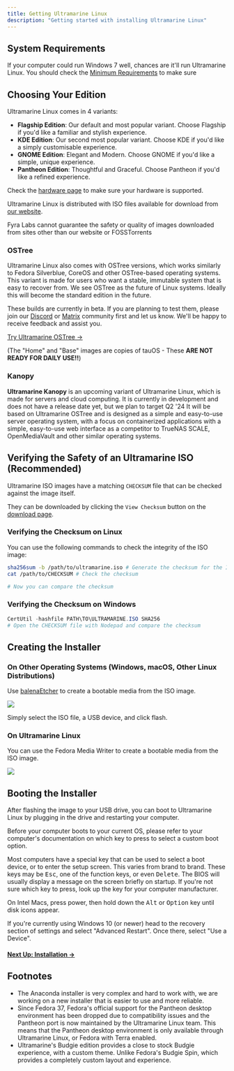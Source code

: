 ---
title: Getting Ultramarine Linux
description: "Getting started with installing Ultramarine Linux"
---


## System Requirements

If your computer could run Windows 7 well, chances are it'll run Ultramarine Linux. You should check the [Minimum Requirements](hardware) to make sure

## Choosing Your Edition

Ultramarine Linux comes in 4 variants:

- **Flagship Edition**: Our default and most popular variant. Choose Flagship if you'd like a familiar and stylish experience.
- **KDE Edition**: Our second most popular variant. Choose KDE if you'd like a simply customisable experience.
- **GNOME Edition**: Elegant and Modern. Choose GNOME if you'd like a simple, unique experience.
- **Pantheon Edition**: Thoughtful and Graceful. Choose Pantheon if you'd like a refined experience.

Check the [hardware page](hardware) to make sure your hardware is supported.

Ultramarine Linux is distributed with ISO files available for download from [our website](https://ultramarine-linux.org).

<Alert type="warning">
  Fyra Labs cannot guarantee the safety or quality of images downloaded from
  sites other than our website or FOSSTorrents
</Alert>

### OSTree
Ultramarine Linux also comes with OSTree versions, which works similarly to Fedora Silverblue, CoreOS and other OSTree-based operating systems. This variant is made for users who want a stable, immutable system that is easy to recover from.
We see OSTree as the future of Linux systems. Ideally this will become the standard edition in the future.

These builds are currently in beta. If you are planning to test them, please join our [Discord](https://discord.gg/5fdPuxTg5Q) or [Matrix](https://matrix.to/#/#hub:fyralabs.com) community first and let us know. We'll be happy to receive feedback and assist you.

[Try Ultramarine OSTree ->](https://nightly.link/Ultramarine-Linux/ostree-config/workflows/ci-isos.yaml/main?preview)

(The "Home" and "Base" images are copies of tauOS - These **ARE NOT READY FOR DAILY USE!!**)

### Kanopy
**Ultramarine Kanopy** is an upcoming variant of Ultramarine Linux, which is made for servers and cloud computing. It is currently in development and does not have a release date yet, but we plan to target Q2 '24
It will be based on Ultramarine OSTree and is designed as a simple and easy-to-use server operating system, with a focus on containerized applications with a simple, easy-to-use web interface as a competitor to TrueNAS SCALE, OpenMediaVault and other similar operating systems.

## Verifying the Safety of an Ultramarine ISO (Recommended)

Ultramarine ISO images have a matching `CHECKSUM` file that can be checked against the image itself.

They can be downloaded by clicking the `View Checksum` button on the [download page](https://ultramarine-linux.org/download/).

### Verifying the Checksum on Linux

You can use the following commands to check the integrity of the ISO image:

```bash
sha256sum -b /path/to/ultramarine.iso # Generate the checksum for the ISO image
cat /path/to/CHECKSUM # Check the checksum

# Now you can compare the checksum
```

### Verifying the Checksum on Windows

```powershell
CertUtil -hashfile PATH\TO\ULTRAMARINE.ISO SHA256
# Open the CHECKSUM file with Nodepad and compare the checksum
```

## Creating the Installer

### On Other Operating Systems (Windows, macOS, Other Linux Distributions)

Use [balenaEtcher](https://www.balena.io/etcher/) to create a bootable media from the ISO image.

![](/assets/balenaetcher.png)

Simply select the ISO file, a USB device, and click flash.

### On Ultramarine Linux

You can use the Fedora Media Writer to create a bootable media from the ISO image.

![](/assets/fedoramediawriter.png)

## Booting the Installer

After flashing the image to your USB drive, you can boot to Ultramarine Linux by plugging in the drive and restarting your computer.

Before your computer boots to your current OS, please refer to your computer's documentation on which key to press to select a custom boot option.

<Alert type='info'>

Most computers have a special key that can be used to select a boot device, or to enter the setup screen. This varies from brand to brand. These keys may be <kbd>Esc</kbd>, one of the function keys, or even <kbd>Delete</kbd>. The BIOS will usually display a message on the screen briefly on startup. If you're not sure which key to press, look up the key for your computer manufacturer.

</Alert>

<Alert type="info">

On Intel Macs, press power, then hold down the <kbd>Alt</kbd> or <kbd>Option</kbd> key until disk icons appear.

</Alert>

If you're currently using Windows 10 (or newer) head to the recovery section of settings and select "Advanced Restart". Once there, select "Use a Device".


#### [Next Up: Installation →](installation)

## Footnotes

- The Anaconda installer is very complex and hard to work with, we are working on a new installer that is easier to use and more reliable.
- Since Fedora 37, Fedora's official support for the Pantheon desktop environment has been dropped due to compatibility issues and the Pantheon port is now maintained by the Ultramarine Linux team. This means that the Pantheon desktop environment is only available through Ultramarine Linux, or Fedora with Terra enabled.
- Ultramarine's Budgie edition provides a close to stock Budgie experience, with a custom theme. Unlike Fedora's Budgie Spin, which provides a completely custom layout and experience.
